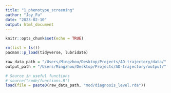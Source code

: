```yaml
---
title: "1_phenotype_screening"
author: "Joy_Fu"
date: "2023-02-10"
output: html_document
---
```


```r
knitr::opts_chunk$set(echo = TRUE)
```

```r
rm(list = ls())
pacman::p_load(tidyverse, lubridate)

raw_data_path = "/Users/Mingzhou/Desktop/Projects/AD-trajectory/data/"
output_path = "/Users/Mingzhou/Desktop/Projects/AD-trajectory/output/"

# Source in useful functions
# source("code/functions.R")
load(file = paste0(raw_data_path, "mod/diagnosis_level.rda"))
```


```r

```

